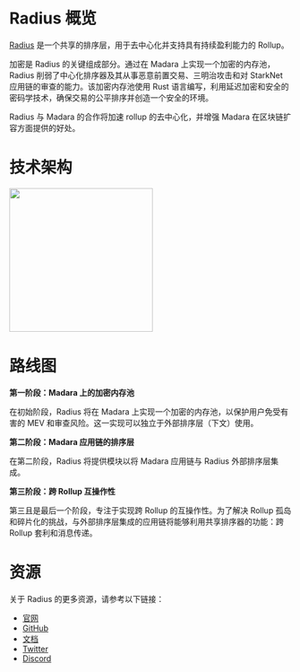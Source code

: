# Radius 概览

[Radius](https://theradius.xyz) 是一个共享的排序层，用于去中心化并支持具有持续盈利能力的 Rollup。

加密是 Radius 的关键组成部分。通过在 Madara 上实现一个加密的内存池，Radius 削弱了中心化排序器及其从事恶意前置交易、三明治攻击和对 StarkNet 应用链的审查的能力。该加密内存池使用 Rust 语言编写，利用延迟加密和安全的密码学技术，确保交易的公平排序并创造一个安全的环境。

Radius 与 Madara 的合作将加速 rollup 的去中心化，并增强 Madara 在区块链扩容方面提供的好处。

# 技术架构

<img
  src="https://raw.githubusercontent.com/radiusxyz/material/main/architecture_for_madara.png"
  height="256"
/>

# 路线图

**第一阶段：Madara 上的加密内存池**

在初始阶段，Radius 将在 Madara 上实现一个加密的内存池，以保护用户免受有害的 MEV 和审查风险。这一实现可以独立于外部排序层（下文）使用。

**第二阶段：Madara 应用链的排序层**

在第二阶段，Radius 将提供模块以将 Madara 应用链与 Radius 外部排序层集成。

**第三阶段：跨 Rollup 互操作性**

第三且是最后一个阶段，专注于实现跨 Rollup 的互操作性。为了解决 Rollup 孤岛和碎片化的挑战，与外部排序层集成的应用链将能够利用共享排序器的功能：跨 Rollup 套利和消息传递。

# 资源

关于 Radius 的更多资源，请参考以下链接：

- [官网](https://theradius.xyz)
- [GitHub](https://github.com/radiusxyz)
- [文档](https://docs.theradius.xyz/overview/introduction-to-radius)
- [Twitter](https://twitter.com/radius_xyz)
- [Discord](https://discord.com/invite/wdS6k4wz9H)
